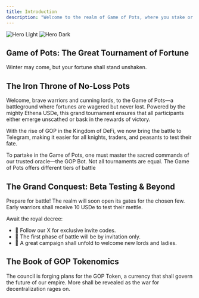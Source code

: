 ```yaml
---
title: Introduction
description: "Welcome to the realm of Game of Pots, where you stake or you gain—no losses, only rewards!"
---
```


<img className="block dark:hidden" src="/images/Gop.png" alt="Hero Light" />
<img className="hidden dark:block" src="/images/Gop.png" alt="Hero Dark" />

## Game of Pots: The Great Tournament of Fortune

Winter may come, but your fortune shall stand unshaken.

## The Iron Throne of No-Loss Pots

Welcome, brave warriors and cunning lords, to the Game of Pots—a battleground where fortunes are wagered but never lost. Powered by the mighty Ethena USDe, this grand tournament ensures that all participants either emerge unscathed or bask in the rewards of victory.

With the rise of GOP in the Kingdom of DeFi, we now bring the battle to Telegram, making it easier for all knights, traders, and peasants to test their fate.

<CardGroup cols={2}>
  <Card
    title="The Scroll of Commands: Navigating the Realm"
    icon="book"
    href="https://docs.gameofpots.fun/the-scroll-of-commands"
  >
    To partake in the Game of Pots, one must master the sacred commands of our
    trusted oracle—the GOP Bot.
  </Card>
  <Card
    title="The Houses of the Pots"
    icon="image"
    href="https://docs.gameofpots.fun/the-house-of-the-pots"
  >
    Not all tournaments are equal. The Game of Pots offers different tiers of
    battle
  </Card>
</CardGroup>

## The Grand Conquest: Beta Testing & Beyond

Prepare for battle! The realm will soon open its gates for the chosen few. Early warriors shall receive 10 USDe to test their mettle.

Await the royal decree:

- 🔹 Follow our X for exclusive invite codes.
- 🔹 The first phase of battle will be by invitation only.
- 🔹 A great campaign shall unfold to welcome new lords and ladies.

## The Book of GOP Tokenomics

The council is forging plans for the GOP Token, a currency that shall govern the future of our empire. More shall be revealed as the war for decentralization rages on.
